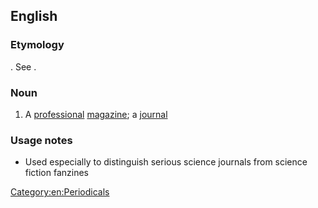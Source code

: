 ==English==

===Etymology===
{{compound|pro|zine}}. See {{term|pro|lang=en||professional}}.

===Noun===
{{en-noun}}

# A [[professional]] [[magazine]]; a [[journal]]

===Usage notes===
*Used especially to distinguish serious science journals from science fiction fanzines

[[Category:en:Periodicals]]
